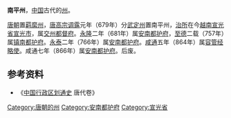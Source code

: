 '''南平州'''，[[中国|中国]]古代的[[州|州]]。

[[唐朝|唐朝]]置[[羁縻州|羁縻州]]，[[唐高宗|唐高宗]][[调露|调露]]元年（679年）分[[武定州|武定州]]置南平州，[[治所|治所]]在今[[越南|越南]][[宣光省|宣光省]][[宣光市|宣光市]]，属[[交州都督府|交州都督府]]。[[永隆_(唐朝)|永隆]]二年（681年）属[[安南都护府|安南都护府]]，[[至德_(唐朝)|至德]]二载（757年）属[[镇南都护府|镇南都护府]]。[[永泰_(唐朝)|永泰]]二年（766年）属[[安南都护府|安南都护府]]。[[咸通|咸通]]五年（864年）属[[容管经略使|容管经略使]]。咸通七年（866年）属[[安南都护府|安南都护府]]。后废。

== 参考资料 ==
*《[[中国行政区划通史|中国行政区划通史]] 唐代卷》

[[Category:唐朝的州|Category:唐朝的州]]
[[Category:安南都护府|Category:安南都护府]]
[[Category:宣光省|Category:宣光省]]